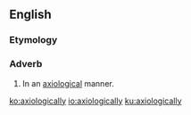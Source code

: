==English==

===Etymology===
{{suffix|en|axiological|ly}}

===Adverb===
{{en-adv}}

# In an [[axiological]] manner.

[[ko:axiologically]]
[[io:axiologically]]
[[ku:axiologically]]